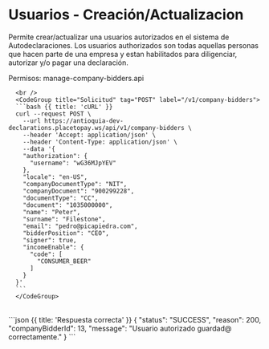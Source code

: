 
# Usuarios - Creación/Actualizacion

Permite crear/actualizar una usuarios autorizados en el sistema de Autodeclaraciones. Los usuarios authorizados son todas aquellas personas que hacen parte de una empresa y estan habilitados para diligenciar, autorizar y/o pagar una declaración.

Permisos: manage-company-bidders.api

<Row>
  <Col>
        <ApiReader
          path="/api/v1/company-bidders"
          method="POST"
          api={props.refs}
        />
  </Col>
   <Col sticky>

      <br />
      <CodeGroup title="Solicitud" tag="POST" label="/v1/company-bidders">
      ```bash {{ title: 'cURL' }}
      curl --request POST \
        --url https://antioquia-dev-declarations.placetopay.ws/api/v1/company-bidders \
        --header 'Accept: application/json' \
        --header 'Content-Type: application/json' \
        --data '{
        "authorization": {
          "username": "wG36MJpYEV"
        },
        "locale": "en-US",
        "companyDocumentType": "NIT",
        "companyDocument": "900299228",
        "documentType": "CC",
        "document": "1035000000",
        "name": "Peter",
        "surname": "Filestone",
        "email": "pedro@picapiedra.com",
        "bidderPosition": "CEO",
        "signer": true,
        "incomeEnable": {
          "code": [
            "CONSUMER_BEER"
          ]
        }
      }'
      ```
      </CodeGroup>
  </Col>
</Row>

<Row>
  <Col>
    <ApiReader
      path="/api/v1/company-bidders"
      method="post"
      type="response"
      api={props.refs}
    />
  </Col>

  <Col sticky>
    <br />
    <CodeGroup title="Respuesta">
    ```json {{ title: 'Respuesta correcta' }}
    {
      "status": "SUCCESS",
      "reason": 200,
      "companyBidderId": 13,
      "message": "Usuario autorizado guardad@ correctamente."
    }
    ```
    </CodeGroup>
  </Col>
</Row>

